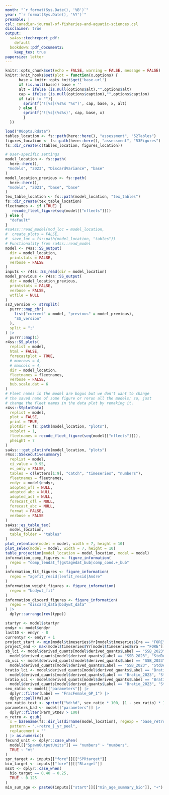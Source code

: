 ```yaml
---
month: "`r format(Sys.Date(), '%B')`"
year: "`r format(Sys.Date(), '%Y')`"
preamble: |
csl: canadian-journal-of-fisheries-and-aquatic-sciences.csl
disclaimer: true
output:
  sa4ss::techreport_pdf:
    default
  bookdown::pdf_document2:
    keep_tex: true
papersize: letter
---
```


```r
knitr::opts_chunk$set(echo = FALSE, warning = FALSE, message = FALSE)
knitr::knit_hooks$set(plot = function(x,options) {
      base = knitr::opts_knit$get('base.url')
      if (is.null(base)) base = ''
      alt = ifelse (is.null(options$alt),"",options$alt)
      cap = ifelse (is.null(options$caption),"",options$caption)
      if (alt != ""){
        sprintf('![%s](%s%s "%s")', cap, base, x, alt)
      } else {
        sprintf('![%s](%s%s)', cap, base, x)
        }
  })

load("00opts.Rdata")
tables_location <- fs::path(here::here(), "assessment", "52Tables")
figures_location <- fs::path(here::here(), "assessment", "53Figures")
fs::dir_create(c(tables_location, figures_location))
```

```r
# User-specific settings
model_location <- fs::path(
  here::here(),
 "models", "2023", "DiscardVariance", "base"
)
model_location_previous <- fs::path(
  here::here(),
 "models", "2021", "base", "base"
)
tex_table_location <- fs::path(model_location, "tex_tables")
fs::dir_create(tex_table_location)
fleetnames <- if (TRUE) {
   recode_fleet_figure(seq(model[["nfleets"]]))
} else {
  "default"
}
#sa4ss::read_model(mod_loc = model_location,
#  create_plots = FALSE,
#  save_loc = fs::path(model_location, "tables"))
# Functionality from sa4ss::read_model
model <- r4ss::SS_output(
  dir = model_location,
  printstats = FALSE,
  verbose = FALSE
)
inputs <- r4ss::SS_read(dir = model_location)
model_previous <- r4ss::SS_output(
  dir = model_location_previous,
  printstats = FALSE,
  verbose = FALSE,
  wtfile = NULL
)
ss3_version <- strsplit(
  purrr::map_chr(
    list("current" = model, "previous" = model_previous),
    "SS_version"
  ),
  split = ";"
) |>
  purrr::map(1)
r4ss::SS_plots(
  replist = model,
  html = FALSE,
  forecastplot = TRUE,
  # maxrows = 4,
  # maxcols = 4,
  dir = model_location,
  fleetnames = fleetnames,
  verbose = FALSE,
  bub.scale.dat = 6
)
# Fleet names in the model are bogus but we don't want to change
# the saved name of some figure or rerun all the models; so, just
# change the fleet names in the data plot by remaking it.
r4ss::SSplotData(
  replist = model,
  plot = FALSE,
  print = TRUE,
  plotdir = fs::path(model_location, "plots"),
  subplot = 1,
  fleetnames = recode_fleet_figure(seq(model[["nfleets"]])),
  pheight = 7
)
sa4ss:::get_plotinfo(model_location, "plots")
r4ss::SSexecutivesummary(
  replist = model,
  ci_value = 0.95,
  es_only = FALSE,
  tables = c(letters[1:9], "catch", "timeseries", "numbers"),
  fleetnames = fleetnames,
  endyr = model$endyr,
  adopted_ofl = NULL,
  adopted_abc = NULL,
  adopted_acl = NULL,
  forecast_ofl = NULL,
  forecast_abc = NULL,
  format = FALSE,
  verbose = FALSE
)
sa4ss::es_table_tex(
  model_location,
  table_folder = "tables"
)
plot_retention(model = model, width = 7, height = 10)
plot_selex(model = model, width = 7, height = 10)
table_projection(model_location = model_location, model = model)
information_comp_figures <- figure_information(
  regex = "comp_lendat_f|gstagedat_bub|comp_cond.+_bub"
)
information_fit_figures <- figure_information(
  regex = "agefit_resid|lenfit_resid|Andre"
)
information_weight_figures <- figure_information(
  regex = "bodywt_fit"
)
information_discard_figures <- figure_information(
  regex = "discard_data|bodywt_data"
) |>
  dplyr::arrange(rev(type))
```

```r
startyr <- model$startyr
endyr <- model$endyr
last10 <- endyr - 8
currentyr <- endyr + 1
project_start <- min(model$timeseries$Yr[model$timeseries$Era == "FORE"])
project_end <- max(model$timeseries$Yr[model$timeseries$Era == "FORE"])
sb_lci <- model$derived_quants[model$derived_quants$Label == "SSB_2023", "Value"] - qnorm(1 - (1 - 0.95)/2) * 
  model$derived_quants[model$derived_quants$Label == "SSB_2023", "StdDev"]
sb_uci <- model$derived_quants[model$derived_quants$Label == "SSB_2023", "Value"] + qnorm(1 - (1 - 0.95)/2) * 
  model$derived_quants[model$derived_quants$Label == "SSB_2023", "StdDev"]
bratio_lci <- model$derived_quants[model$derived_quants$Label == "Bratio_2023", "Value"] - qnorm(1 - (1 - 0.95)/2) * 
  model$derived_quants[model$derived_quants$Label == "Bratio_2023", "StdDev"]
bratio_uci <- model$derived_quants[model$derived_quants$Label == "Bratio_2023", "Value"] + qnorm(1 - (1 - 0.95)/2) * 
  model$derived_quants[model$derived_quants$Label == "Bratio_2023", "StdDev"]
sex_ratio <- model[["parameters"]] |>
  dplyr::filter(Label == "FracFemale_GP_1") |>
  dplyr::pull(Value)
sex_ratio_text <- sprintf("%d:%d", sex_ratio * 100, (1 - sex_ratio) * 100)
parameters_bad <- model[["parameters"]] |>
  dplyr::filter(Parm_StDev > 100)
n_retro <- gsub(
  x = basename(fs::dir_ls(dirname(model_location), regexp = "base_retro")),
  pattern = ".+retro_|_yr_peel",
  replacement = ""
) |> as.numeric()
fecund_unit <- dplyr::case_when(
  model[["SpawnOutputUnits"]] == "numbers" ~ "numbers",
  TRUE ~ "mt"
)
spr_target <- inputs[["fore"]][["SPRtarget"]]
bio_target <- inputs[["fore"]][["Btarget"]]
msst <- dplyr::case_when(
  bio_target == 0.40 ~ 0.25,
  TRUE ~ 0.125
)
min_sum_age <- paste0(inputs[["start"]][["min_age_summary_bio"]], "+")
```
